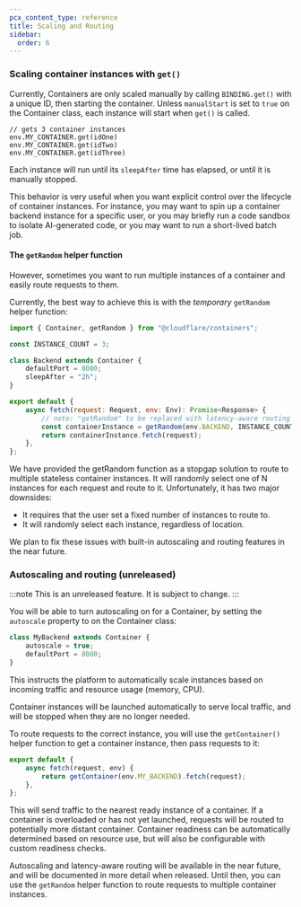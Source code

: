 ```yaml
---
pcx_content_type: reference
title: Scaling and Routing
sidebar:
  order: 6
---
```


### Scaling container instances with `get()`

Currently, Containers are only scaled manually by calling `BINDING.get()` with a unique ID, then
starting the container. Unless `manualStart` is set to `true` on the Container class, each
instance will start when `get()` is called.

```
// gets 3 container instances
env.MY_CONTAINER.get(idOne)
env.MY_CONTAINER.get(idTwo)
env.MY_CONTAINER.get(idThree)
```

Each instance will run until its `sleepAfter` time has elapsed, or until it is manually stopped.

This behavior is very useful when you want explicit control over the lifecycle of container instances.
For instance, you may want to spin up a container backend instance for a specific user, or you may briefly
run a code sandbox to isolate AI-generated code, or you may want to run a short-lived batch job.

#### The `getRandom` helper function

However, sometimes you want to run multiple instances of a container and easily route requests to them.

Currently, the best way to achieve this is with the _temporary_ `getRandom` helper function:

```javascript
import { Container, getRandom } from "@cloudflare/containers";

const INSTANCE_COUNT = 3;

class Backend extends Container {
	defaultPort = 8080;
	sleepAfter = "2h";
}

export default {
	async fetch(request: Request, env: Env): Promise<Response> {
		// note: "getRandom" to be replaced with latency-aware routing in the near future
		const containerInstance = getRandom(env.BACKEND, INSTANCE_COUNT)
		return containerInstance.fetch(request);
	},
};
```

We have provided the getRandom function as a stopgap solution to route to multiple stateless container instances.
It will randomly select one of N instances for each request and route to it. Unfortunately, it has two major downsides:

- It requires that the user set a fixed number of instances to route to.
- It will randomly select each instance, regardless of location.

We plan to fix these issues with built-in autoscaling and routing features in the near future.

### Autoscaling and routing (unreleased)

:::note
This is an unreleased feature. It is subject to change.
:::

You will be able to turn autoscaling on for a Container, by setting the `autoscale` property to on the Container class:

```javascript
class MyBackend extends Container {
	autoscale = true;
	defaultPort = 8080;
}
```

This instructs the platform to automatically scale instances based on incoming traffic and resource usage (memory, CPU).

Container instances will be launched automatically to serve local traffic, and will be stopped when they are no longer needed.

To route requests to the correct instance, you will use the `getContainer()` helper function to get a container instance, then
pass requests to it:

```javascript
export default {
	async fetch(request, env) {
		return getContainer(env.MY_BACKEND).fetch(request);
	},
};
```

This will send traffic to the nearest ready instance of a container. If a container is overloaded or has not yet launched,
requests will be routed to potentially more distant container. Container readiness can be automatically determined based
on resource use, but will also be configurable with custom readiness checks.

Autoscaling and latency-aware routing will be available in the near future, and will be documented in more detail when released.
Until then, you can use the `getRandom` helper function to route requests to multiple container instances.
